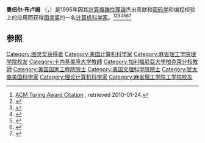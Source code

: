 {{Infobox scientist
| image             = 
| birth_date        = {{birth date and age|1938|4|26}}
| birth_place       = [[委内瑞拉|委内瑞拉]][[加拉加斯|加拉加斯]]
| death_date        =
| death_place       =
| residence         = [[匹兹堡|匹兹堡]]
| citizenship       =
| nationality       =
| ethnicity         =
| field             = [[计算机科学|计算机科学]]
| work_institution  = [[柏克萊加州大學|柏克萊加州大學]]<br>[[卡内基梅隆大学|卡内基梅隆大学]]
| alma_mater        = [[麻省理工学院|麻省理工学院]]
| doctoral_advisor  = [[Marvin_Minsky|Marvin Minsky]]<ref name="mathgene">{{mathgenealogy|name=Manuel Blum|id=13373}}.</ref>
| doctoral_students = [[Leonard_Adleman|Leonard Adleman]]<br>[[Dana_Angluin|Dana Angluin]]<br>[[Eric_Bach|C. Eric Bach]]<br>William Evans<br>Peter Gemmell<br>John Gill, III<br>[[莎菲·戈德瓦塞爾|莎菲·戈德瓦塞爾]]<br>Mor Harchol-Balter<br>Diane Hernek<br>Nicholas Hopper<br>[[Russell_Impagliazzo|Russell Impagliazzo]]<br>Sampath Kannan<br>[[Silvio_Micali|Silvio Micali]]<br>[[Gary_Miller_(professor)|Gary Miller]]<br>[[Moni_Naor|Moni Naor]]<br>Rene Peralta<br>[[Ronitt_Rubinfeld|Ronitt Rubinfeld]]<br>[[Steven_Rudich|Steven Rudich]]<br>Troy Shahoumian<br>[[Jeffrey_Shallit|Jeffrey Shallit]]<br>[[Michael_Sipser|Michael Sipser]]<br>Elizabeth Sweedyk<br>[[Umesh_Vazirani|Umesh Vazirani]]<br>[[Vijay_Vazirani|Vijay Vazirani]]<br>Hal Wasserman<br>[[Luis_von_Ahn|Luis von Ahn]]<br>[[Ryan_Williams_(computer_scientist)|Ryan Williams]]<br>Ivan da Costa Marques<ref name="mathgene"/>
| thesis_title = A Machine-Independent Theory of the Complexity of Recursive Functions
| thesis_year = 1964
| thesis_url = http://dl.acm.org/citation.cfm?id=321395
| known_for         = [[布盧姆公理|布盧姆複雜度公理]]<br>[[布盧姆加速定理|布盧姆加速定理]]<br>[[Blum_Blum_Shub|Blum Blum Shub]]<br>[[Blum-Goldwasser_cryptosystem|Blum-Goldwasser cryptosystem]]
| prizes            = [[图灵奖|图灵奖]]
| religion          =
| footnotes         =
| website = {{URL|http://www.cs.cmu.edu/~mblum}}
| spouse = [[Lenore_Blum|Lenore Blum]]
}}

'''曼纽尔·布卢姆''' （{{lang-en|'''Manuel Blum'''}}，{{bd|1938年|4月26日|catIdx=Blum, Manuel}}）是1995年因其[[計算複雜性理論|計算複雜性理論]]杰出贡献和[[密码学|密码学]]和编程校验上的应用而获得[[图灵奖|图灵奖]]的一名[[计算机科学家|计算机科学家]]。<ref>[http://awards.acm.org/citation.cfm?id=4659082&srt=all&aw=140&ao=AMTURING&yr=1995 ACM Turing Award Citation] {{Webarchive|url=https://wayback.archive-it.org/all/20120703013825/http://awards.acm.org/citation.cfm?id=4659082&srt=all&aw=140&ao=AMTURING&yr=1995 |date=2012-07-03 }}, retrieved 2010-01-24.</ref><ref name="dblp">{{DBLP|id=Blum:Manuel}}</ref><ref name="microsoft">{{AcademicSearch|648415}}</ref><ref>{{cite journal|url=http://epubs.siam.org/doi/10.1137/0213053|pages=850–864|title=How to Generate Cryptographically Strong Sequences of Pseudorandom Bits|journal=SIAM Journal on Computing|volume=13|issue=4|date=2006-07-13|language=en|accessdate=2018-04-02|doi=10.1137/0213053|author=Manuel Blum, Silvio Micali|archive-date=2019-06-25|archive-url=https://web.archive.org/web/20190625233823/https://epubs.siam.org/doi/10.1137/0213053|dead-url=no}}</ref><ref>{{cite journal|url=http://linkinghub.elsevier.com/retrieve/pii/S0022000073800339|pages=448–461|title=Time bounds for selection|journal=Journal of Computer and System Sciences|volume=7|issue=4|accessdate=2018-04-02|doi=10.1016/s0022-0000(73)80033-9|author=Manuel Blum, Robert W. Floyd, Vaughan Pratt, Ronald L. Rivest, Robert E. Tarjan|archive-date=2021-02-24|archive-url=https://web.archive.org/web/20210224165536/https://linkinghub.elsevier.com/retrieve/pii/S0022000073800339|dead-url=no}}</ref><ref>{{cite journal|title=A Machine-Independent Theory of the Complexity of Recursive Functions|date=1967-04-01|journal=Journal of the ACM (JACM)|volume=14|issue=2|doi=10.1145/321386.321395|pages=322–336|issn=0004-5411|url=http://dl.acm.org/citation.cfm?id=321386.321395|accessdate=2018-04-02|author=Manuel Blum}}</ref><ref>{{cite journal|url=http://epubs.siam.org/doi/10.1137/0215025|pages=364–383|title=A Simple Unpredictable Pseudo-Random Number Generator|journal=SIAM Journal on Computing|volume=15|issue=2|date=2006-07-13|language=en|accessdate=2018-04-02|doi=10.1137/0215025|author=L. Blum, M. Blum, M. Shub|archive-date=2019-06-26|archive-url=https://web.archive.org/web/20190626051140/https://epubs.siam.org/doi/10.1137/0215025|dead-url=no}}</ref>

==参照==
{{Reflist}}

{{图灵奖}}

{{Authority control}}
{{DEFAULTSORT:Blum, Manuel}}

[[Category:图灵奖获得者|Category:图灵奖获得者]]
[[Category:美国计算机科学家|Category:美国计算机科学家]]
[[Category:麻省理工学院理学院校友|Category:麻省理工学院理学院校友]]
[[Category:卡内基美隆大学教師|Category:卡内基美隆大学教師]]
[[Category:加利福尼亞大學柏克萊分校教師|Category:加利福尼亞大學柏克萊分校教師]]
[[Category:美国国家工程院院士|Category:美国国家工程院院士]]
[[Category:美国文理科学院院士|Category:美国文理科学院院士]]
[[Category:犹太裔美国科学家|Category:犹太裔美国科学家]]
[[Category:理论计算机科学家|Category:理论计算机科学家]]
[[Category:麻省理工学院工学院校友|Category:麻省理工学院工学院校友]]